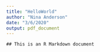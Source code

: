 ```yaml
---
title: "HelloWorld"
author: "Nina Anderson"
date: "3/6/2020"
output: pdf_document
---
```


```
## This is an R Markdown document
```




